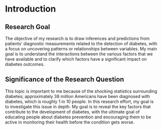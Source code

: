 # Introduction

## Research Goal

The objective of my research is to draw inferences and predictions from patients' diagnostic measurements related to the detection of diabetes, with a focus on uncovering patterns or relationships between variables. My main goal is to understand the interactions between the various factors that we have available and to clarify which factors have a significant impact on diabetes outcomes.

## Significance of the Research Question

This topic is important to me because of the shocking statistics surrounding diabetes;
approximately 38 million Americans have been diagnosed with diabetes, which is roughly 1 in 10 people. In this research effort, my goal is to investigate this issue in depth. My goal is to reveal the key factors that contribute to the development of diabetes, with the ultimate goal of educating people about diabetes prevention and encouraging them to be active in monitoring their health before the condition gets worse.

